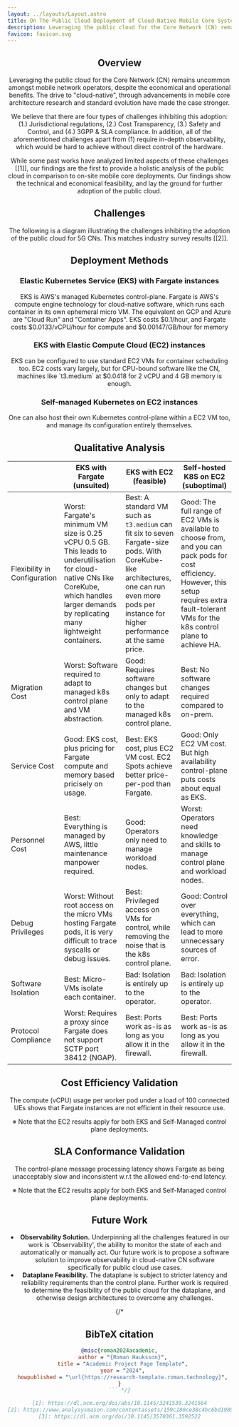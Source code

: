 ```yaml
---
layout: ../layouts/Layout.astro
title: On The Public Cloud Deployment of Cloud-Native Mobile Core Systems
description: Leveraging the public cloud for the Core Network (CN) remains uncommon amongst mobile network operators, despite the economical and operational benefits. We present a holistic analysis of the public cloud in comparison to on-site mobile core deployments, showing the technical and economical feasibility, and laying the ground for further adoption of the public cloud.
favicon: favicon.svg
---
```






<Header
  title={frontmatter.title}
  authors={[
    {
      name: "Yuto Takano",
      url: "\\nL^),k3S5id}HswFav^",
      notes: ["†"],
    },
    {
      name: "Andrew E. Ferguson",
      notes: ["†"],
    },
    {
      name: "Mahesh K. Marina",
      notes: ["†"],
    },
  ]}
  conference="ACM MobiCom 2024 (Nov 18—22th, 2024)"
  notes={[
    {
      symbol: "†",
      text: "The University of Edinburgh",
    },
  ]}
  links={[
    {
      name: "Poster PDF",
      url: "MobiCom_2024_Public_Cloud_Deployment_Poster.pdf",
      icon: "fa-solid:file-pdf",
    },
  ]}
  />

<HighlightedSection>

## Overview

Leveraging the public cloud for the Core Network (CN) remains uncommon amongst mobile network operators, despite the economical and operational benefits. The drive to "cloud-native", through advancements in mobile core architecture research and standard evolution have made the case stronger.

We believe that there are four types of challenges inhibiting this adoption: (1.) Jurisdictional regulations, (2.) Cost Transparency, (3.) Safety and Control, and (4.) 3GPP \& SLA compliance. In addition, all of the aforementioned challenges apart from (1) require in-depth observability, which would be hard to achieve without direct control of the hardware.

While some past works have analyzed limited aspects of these challenges [[1]], our findings are the first to provide a holistic analysis of the public cloud in comparison to on-site mobile core deployments. Our findings show the technical and economical feasibility, and lay the ground for further adoption of the public cloud.

</HighlightedSection>

## Challenges

The following is a diagram illustrating the challenges inhibiting the adoption of the public cloud for 5G CNs. This matches industry survey results [[2]].

<div style="width: 100%;margin: 1rem 0 3rem 0" set:html={challenges} />

## Deployment Methods

<div class="flex flex-wrap gap-4 w-full">
  <div class="flex-1 min-w-[16rem]">
    <h3 class="mb-3">Elastic Kubernetes Service (EKS) with Fargate instances</h3>
    <p>
    EKS is AWS's managed Kubernetes control-plane. Fargate is AWS's compute engine technology for cloud-native software, which runs each container in its own ephemeral micro VM. The equivalent on GCP and Azure are "Cloud Run" and "Container Apps". EKS costs $0.1/hour, and Fargate costs $0.0133/vCPU/hour for compute and $0.00147/GB/hour for memory
    </p>
  </div>
  <div class="flex-1 min-w-[16rem]">
    <h3 class="mb-3">EKS with Elastic Compute Cloud (EC2) instances</h3>
    <p>
    EKS can be configured to use standard EC2 VMs for container scheduling too. EC2 costs vary largely, but for CPU-bound software like the CN, machines like `t3.medium` at $0.0418 for 2 vCPU and 4 GB memory is enough.
    </p>
  </div>
  <div class="flex-1 min-w-[16rem]">
    <h3 class="mb-3">Self-managed Kubernetes on EC2 instances</h3>
    <p>
    One can also host their own Kubernetes control-plane within a EC2 VM too, and manage its configuration entirely themselves.
    </p>
  </div>
</div>


## Qualitative Analysis

<div class="w-full overflow-x-scroll">
  <table class="w-full border-collapse">
    <thead>
      <tr>
        <th></th>
        <th class="bg-red-800 text-white p-2">
          <span style={{ fontSize: "larger" }}>EKS with Fargate</span> <br /> <span>(unsuited)</span>
        </th>
        <th class="bg-green-800 text-white p-2">
          <span style={{ fontSize: "larger" }}>EKS with EC2</span> <br /> <span>(feasible)</span>
        </th>
        <th class="bg-gray-400 text-white p-2">
          <span style={{ fontSize: "larger" }}>Self-hosted K8S on EC2</span> <br /> <span>(suboptimal)</span>
        </th>
      </tr>
    </thead>
    <tbody>
      <tr>
        <td class="text-lg font-bold">
          Flexibility in Configuration
        </td>
        <td class="align-top">
          <span class="bg-red-800 text-white font-bold px-1">Worst:</span> Fargate's minimum VM size is 0.25 vCPU 0.5 GB. This leads to underutilisation for cloud-native CNs like CoreKube, which handles larger demands by replicating many lightweight containers.
        </td>
        <td class="align-top">
          <span class="bg-green-800 text-white font-bold px-1">Best:</span> A standard VM such as <code>t3.medium</code> can fit six to seven Fargate-size pods. With CoreKube-like architectures, one can run even more pods per instance for higher performance at the same price.
        </td>
        <td class="align-top">
          <span class="text-green-800 font-bold">Good:</span> The full range of EC2 VMs is available to choose from, and you can pack pods for cost efficiency. However, this setup requires extra fault-tolerant VMs for the k8s control plane to achieve HA.
        </td>
      </tr>
      <tr style={{ backgroundColor: "#fce7cb" }}>
        <td class="text-lg font-bold">
          Migration Cost
        </td>
        <td class="align-top">
          <span class="bg-red-800 font-bold text-white px-1">Worst:</span> Software required to adapt to managed k8s control plane and VM abstraction.
        </td>
        <td class="align-top">
          <span class="text-red-800 font-bold">Good:</span> Requires software changes but only to adapt to the managed k8s control plane.
        </td>
        <td class="align-top">
          <span class="bg-green-800 font-bold text-white px-1">Best:</span> No software changes required compared to on-prem.
        </td>
      </tr>
      <tr style={{ backgroundColor: "#fce7cb" }}>
        <td class="text-lg font-bold">
          Service Cost
        </td>
        <td class="align-top">
          <span class="text-green-800 font-bold">Good:</span> EKS cost, plus pricing for Fargate compute and memory based pricisely on usage.
        </td>
        <td class="align-top">
          <span class="bg-green-800 font-bold text-white px-1">Best:</span> EKS cost, plus EC2 VM cost. EC2 Spots achieve better price-per-pod than Fargate.
        </td>
        <td class="align-top">
          <span class="text-green-800 font-bold">Good:</span> Only EC2 VM cost. But high availability control-plane puts costs about equal as EKS.
        </td>
      </tr>
      <tr style={{ backgroundColor: "#fce7cb" }}>
        <td class="text-lg font-bold">
          Personnel Cost
        </td>
        <td class="align-top">
          <span class="bg-green-800 font-bold text-white px-1">Best:</span> Everything is managed by AWS, little maintenance manpower required.
        </td>
        <td class="align-top">
          <span class="text-green-800 font-bold">Good:</span> Operators only need to manage workload nodes.
        </td>
        <td class="align-top">
          <span class="bg-red-800 text-white font-bold px-1">Worst:</span> Operators need knowledge and skills to manage control plane and workload nodes.
        </td>
      </tr>
      <tr style={{ backgroundColor: "#dbcee6" }}>
        <td class="text-lg font-bold">
          Debug Privileges
        </td>
        <td class="align-top">
          <span class="bg-red-800 font-bold text-white px-1">Worst:</span> Without root access on the micro VMs hosting Fargate pods, it is very difficult to trace syscalls or debug issues.
        </td>
        <td class="align-top">
          <span class="bg-green-800 font-bold text-white px-1">Best:</span> Privileged access on VMs for control, while removing the noise that is the k8s control plane.
        </td>
        <td class="align-top">
          <span class="text-green-800 font-bold">Good:</span> Control over everything, which can lead to more unnecessary sources of error.
        </td>
      </tr>
      <tr style={{ backgroundColor: "#dbcee6" }}>
        <td class="text-lg font-bold">
          Software Isolation
        </td>
        <td class="align-top">
          <span class="bg-green-800 text-white font-bold px-1">Best:</span> Micro-VMs isolate each container.
        </td>
        <td class="align-top">
          <span class="text-red-800 font-bold">Bad:</span> Isolation is entirely up to the operator.
        </td>
        <td class="align-top">
          <span class="text-red-800 font-bold">Bad:</span> Isolation is entirely up to the operator.
        </td>
      </tr>
      <tr style={{ backgroundColor: "#d6e8fd" }}>
        <td class="text-lg font-bold">
          Protocol Compliance
        </td>
        <td class="align-top">
          <span class="bg-red-800 text-white font-bold px-1">Worst:</span> Requires a proxy since Fargate does not support SCTP port 38412 (NGAP).
        </td>
        <td class="align-top">
          <span class="bg-green-800 text-white font-bold px-1">Best:</span> Ports work as-is as long as you allow it in the firewall.
        </td>
        <td class="align-top">
          <span class="bg-green-800 text-white font-bold px-1">Best:</span> Ports work as-is as long as you allow it in the firewall.
        </td>
      </tr>
    </tbody>
  </table>
</div>


## Cost Efficiency Validation

<div class="w-full" set:html={vcpus} />

The compute (vCPU) usage per worker pod under a load of 100 connected UEs shows that Fargate instances are not efficient in their resource use.

※ Note that the EC2 results apply for both EKS and Self-Managed control plane deployments.

## SLA Conformance Validation

<div class="w-full" set:html={latencies} />

The control-plane message processing latency shows Fargate as being unacceptably slow and inconsistent w.r.t the allowed end-to-end latency.

※ Note that the EC2 results apply for both EKS and Self-Managed control plane deployments.

## Future Work

- **Observability Solution.** Underpinning all the challenges featured in our work is `Observability', the ability to monitor the state of each and automatically or manually act. Our future work is to propose a software solution to improve observability in cloud-native CN software specifically for public cloud use cases.
- **Dataplane Feasibility.** The dataplane is subject to stricter latency and reliability requirements than the control plane. Further work is required to determine the feasibility of the public cloud for the dataplane, and otherwise design architectures to overcome any challenges.

{/* 
<LaTeX formula="\int_a^b f(x) dx" />
## BibTeX citation

```bibtex
@misc{roman2024academic,
  author = "{Roman Hauksson}",
  title = "Academic Project Page Template",
  year = "2024",
  howpublished = "\url{https://research-template.roman.technology}",
}
``` */}

[1]: https://dl.acm.org/doi/abs/10.1145/3241539.3241564
[2]: https://www.analysysmason.com/contentassets/159c180ce38c4bc6bd198949c9af9b42/analysys_mason_sovereign_cloud_5g_perspective_feb2023_rma16.pdf
[3]: https://dl.acm.org/doi/10.1145/3570361.3592522
